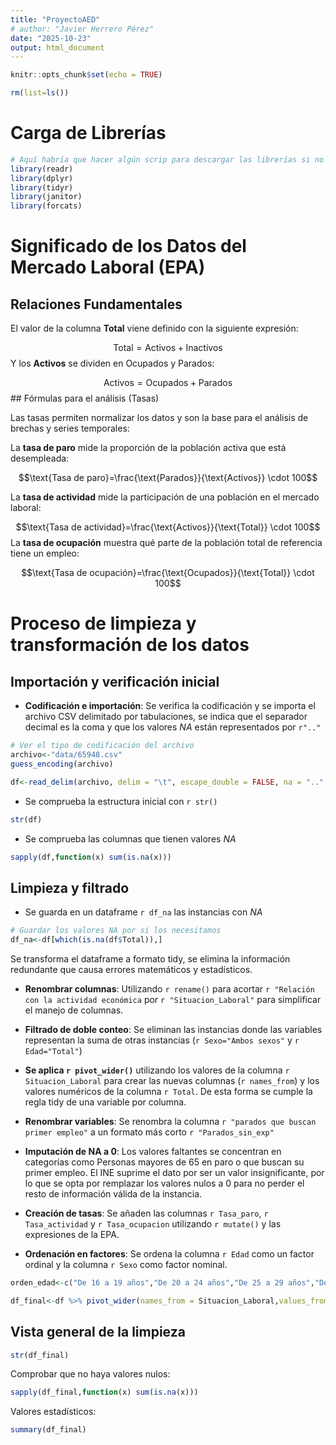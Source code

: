 ```yaml
---
title: "ProyectoAED"
# author: "Javier Herrero Pérez"
date: "2025-10-23"
output: html_document
---
```


```r
knitr::opts_chunk$set(echo = TRUE)
```


```r
rm(list=ls())
```

# Carga de Librerías

```r
# Aquí habría que hacer algún scrip para descargar las librerías si no las tienen
library(readr)
library(dplyr)
library(tidyr)
library(janitor)
library(forcats)
```



# Significado de los Datos del Mercado Laboral (EPA)

## Relaciones Fundamentales


El valor de la columna **Total** viene definido con la siguiente expresión:

$$\text{Total}=\text{Activos}+\text{Inactivos}$$
Y los **Activos** se dividen en Ocupados y Parados:

$$\text{Activos}=\text{Ocupados}+\text{Parados}$$
## Fórmulas para el análisis (Tasas)

Las tasas permiten normalizar los datos y son la base para el análisis de brechas y series temporales:



La **tasa de paro** mide la proporción de la población activa que está desempleada:

$$\text{Tasa de paro}=\frac{\text{Parados}}{\text{Activos}} \cdot 100$$

La **tasa de actividad** mide la participación de una población en el mercado laboral:

$$\text{Tasa de actividad}=\frac{\text{Activos}}{\text{Total}} \cdot 100$$
La **tasa de ocupación** muestra qué parte de la población total de referencia tiene un empleo:

$$\text{Tasa de ocupación}=\frac{\text{Ocupados}}{\text{Total}} \cdot 100$$



# Proceso de limpieza y transformación de los datos


## Importación y verificación inicial

- **Codificación e importación**: Se verifica la codificación y se importa el archivo CSV delimitado por tabulaciones, se indica que el separador decimal es la coma y que los valores *NA* están representados por `r".."`


```r
# Ver el tipo de codificación del archivo
archivo<-"data/65948.csv"
guess_encoding(archivo)
```

```r
df<-read_delim(archivo, delim = "\t", escape_double = FALSE, na = "..", trim_ws = TRUE,locale = locale(decimal_mark = ",")) %>% rename(Situacion_Laboral = "Relación con la actividad económica") %>% filter(Sexo != "Ambos sexos", Edad != "Total") %>% mutate(Sexo=as.factor(Sexo), Edad=as.factor(Edad),Situacion_Laboral=as.factor(Situacion_Laboral))
```

- Se comprueba la estructura inicial con `r str()`

```r
str(df)
```

- Se comprueba las columnas que tienen valores *NA*

```r
sapply(df,function(x) sum(is.na(x)))
```

## Limpieza y filtrado

- Se guarda en un dataframe `r df_na` las instancias con *NA*

```r
# Guardar los valores NA por si los necesitamos
df_na<-df[which(is.na(df$Total)),]
```

Se transforma el dataframe a formato tidy, se elimina la información redundante que causa errores matemáticos y estadísticos.

- **Renombrar columnas**: Utilizando `r rename()` para acortar `r "Relación con la actividad económica` por `r "Situacion_Laboral"` para simplificar el manejo de columnas.

- **Filtrado de doble conteo**: Se eliminan las instancias donde las variables representan la suma de otras instancias (`r Sexo="Ambos sexos"` y `r Edad="Total"`)

- **Se aplica `r pivot_wider()`** utilizando los valores de la columna `r Situacion_Laboral` para crear las nuevas columnas (`r names_from`) y los valores numéricos de la columna `r Total`. De esta forma se cumple la regla tidy de una variable por columna.

- **Renombrar variables**: Se renombra la columna `r "parados que buscan primer empleo"` a un formato más corto `r "Parados_sin_exp"`

- **Imputación de NA a 0**: Los valores faltantes se concentran en categorías como Personas mayores de 65 en paro o que buscan su primer empleo. El INE suprime el dato por ser un valor insignificante, por lo que se opta por remplazar los valores nulos a 0 para no perder el resto de información válida de la instancia.

- **Creación de tasas**: Se añaden las columnas `r Tasa_paro`, `r Tasa_actividad` y `r Tasa_ocupacion` utilizando `r mutate()` y las expresiones de la EPA.

- **Ordenación en factores**: Se ordena la columna `r Edad` como un factor ordinal y la columna `r Sexo` como factor nominal.

```r
orden_edad<-c("De 16 a 19 años","De 20 a 24 años","De 25 a 29 años","De 30 a 34 años","De 35 a 39 años","De 40 a 44 años","De 45 a 49 años","De 50 a 54 años","De 55 a 59 años","De 60 a 64 años","De 65 a 69 años","70 y más años")

df_final<-df %>% pivot_wider(names_from = Situacion_Laboral,values_from = Total) %>% rename(Parados_sin_exp="Parados que buscan primer empleo") %>% mutate(across(.cols=c(Parados,Parados_sin_exp,Activos,Ocupados,Inactivos),.fns=~replace_na(.,0))) %>% mutate(across(c(Activos, Ocupados, Parados, Inactivos, Total), as.numeric),Tasa_paro=Parados/Activos*100,Tasa_actividad=Activos/Total*100,Tasa_ocupacion=Ocupados/Total*100) %>% mutate(Edad=fct_relevel(Edad,orden_edad))
```


## Vista general de la limpieza 



```r
str(df_final)
```

Comprobar que no haya valores nulos:

```r
sapply(df_final,function(x) sum(is.na(x)))
```

Valores estadísticos:

```r
summary(df_final)
```




